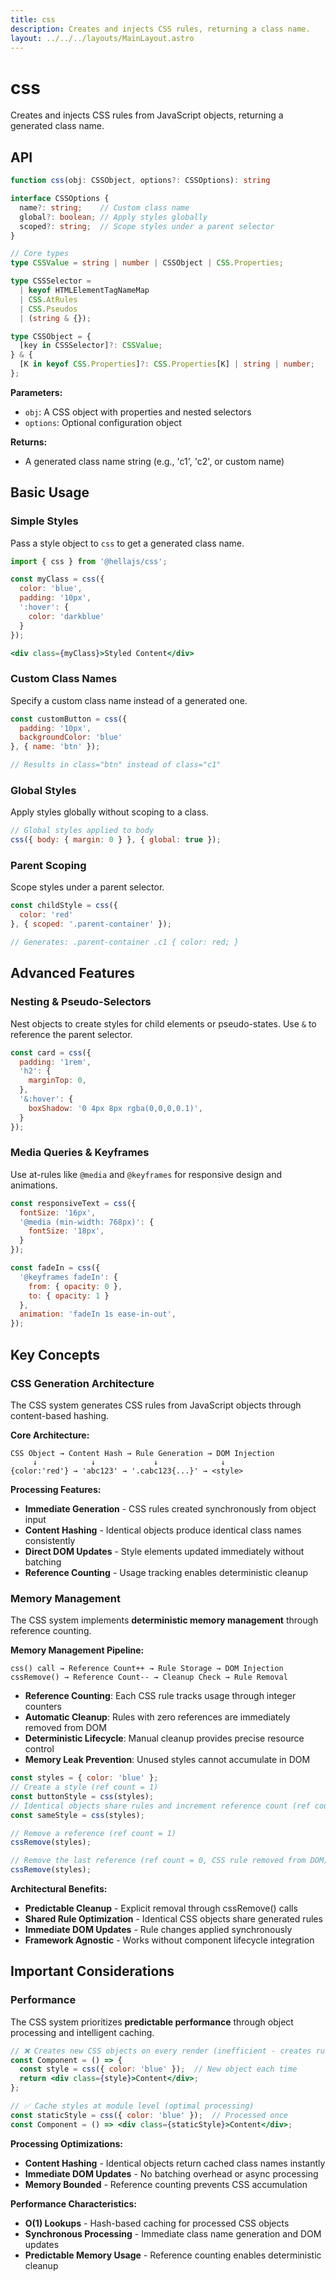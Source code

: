 ```yaml
---
title: css
description: Creates and injects CSS rules, returning a class name.
layout: ../../../layouts/MainLayout.astro
---
```


# css

Creates and injects CSS rules from JavaScript objects, returning a generated class name.

## API

```typescript
function css(obj: CSSObject, options?: CSSOptions): string

interface CSSOptions {
  name?: string;    // Custom class name
  global?: boolean; // Apply styles globally
  scoped?: string;  // Scope styles under a parent selector
}

// Core types
type CSSValue = string | number | CSSObject | CSS.Properties;

type CSSSelector =
  | keyof HTMLElementTagNameMap
  | CSS.AtRules
  | CSS.Pseudos
  | (string & {});

type CSSObject = {
  [key in CSSSelector]?: CSSValue;
} & {
  [K in keyof CSS.Properties]?: CSS.Properties[K] | string | number;
};
```

**Parameters:**
- `obj`: A CSS object with properties and nested selectors
- `options`: Optional configuration object

**Returns:**
- A generated class name string (e.g., 'c1', 'c2', or custom name)

## Basic Usage

### Simple Styles

Pass a style object to `css` to get a generated class name.

```jsx
import { css } from '@hellajs/css';

const myClass = css({
  color: 'blue',
  padding: '10px',
  ':hover': {
    color: 'darkblue'
  }
});

<div class={myClass}>Styled Content</div>
```

### Custom Class Names

Specify a custom class name instead of a generated one.

```jsx
const customButton = css({
  padding: '10px',
  backgroundColor: 'blue'
}, { name: 'btn' });

// Results in class="btn" instead of class="c1"
```

### Global Styles

Apply styles globally without scoping to a class.

```jsx
// Global styles applied to body
css({ body: { margin: 0 } }, { global: true });
```

### Parent Scoping

Scope styles under a parent selector.

```jsx
const childStyle = css({
  color: 'red'
}, { scoped: '.parent-container' });

// Generates: .parent-container .c1 { color: red; }
```

## Advanced Features

### Nesting & Pseudo-Selectors

Nest objects to create styles for child elements or pseudo-states. Use `&` to reference the parent selector.

```jsx
const card = css({
  padding: '1rem',
  'h2': {
    marginTop: 0,
  },
  '&:hover': {
    boxShadow: '0 4px 8px rgba(0,0,0,0.1)',
  }
});
```

### Media Queries & Keyframes

Use at-rules like `@media` and `@keyframes` for responsive design and animations.

```jsx
const responsiveText = css({
  fontSize: '16px',
  '@media (min-width: 768px)': {
    fontSize: '18px',
  }
});

const fadeIn = css({
  '@keyframes fadeIn': {
    from: { opacity: 0 },
    to: { opacity: 1 }
  },
  animation: 'fadeIn 1s ease-in-out',
});
```

## Key Concepts

### CSS Generation Architecture

The CSS system generates CSS rules from JavaScript objects through content-based hashing.

**Core Architecture:**
```
CSS Object → Content Hash → Rule Generation → DOM Injection
     ↓            ↓             ↓              ↓
{color:'red'} → 'abc123' → '.cabc123{...}' → <style>
```

**Processing Features:**
- **Immediate Generation** - CSS rules created synchronously from object input
- **Content Hashing** - Identical objects produce identical class names consistently  
- **Direct DOM Updates** - Style elements updated immediately without batching
- **Reference Counting** - Usage tracking enables deterministic cleanup

### Memory Management

The CSS system implements **deterministic memory management** through reference counting.

**Memory Management Pipeline:**
```
css() call → Reference Count++ → Rule Storage → DOM Injection
cssRemove() → Reference Count-- → Cleanup Check → Rule Removal
```

- **Reference Counting**: Each CSS rule tracks usage through integer counters
- **Automatic Cleanup**: Rules with zero references are immediately removed from DOM  
- **Deterministic Lifecycle**: Manual cleanup provides precise resource control
- **Memory Leak Prevention**: Unused styles cannot accumulate in DOM

```jsx
const styles = { color: 'blue' };
// Create a style (ref count = 1)
const buttonStyle = css(styles);
// Identical objects share rules and increment reference count (ref count = 2)
const sameStyle = css(styles);

// Remove a reference (ref count = 1)
cssRemove(styles);

// Remove the last reference (ref count = 0, CSS rule removed from DOM)
cssRemove(styles);
```

**Architectural Benefits:**
- **Predictable Cleanup** - Explicit removal through cssRemove() calls
- **Shared Rule Optimization** - Identical CSS objects share generated rules
- **Immediate DOM Updates** - Rule changes applied synchronously
- **Framework Agnostic** - Works without component lifecycle integration

## Important Considerations

### Performance

The CSS system prioritizes **predictable performance** through object processing and intelligent caching.

```jsx
// ❌ Creates new CSS objects on every render (inefficient - creates rule duplication)
const Component = () => {
  const style = css({ color: 'blue' });  // New object each time
  return <div class={style}>Content</div>;
};

// ✅ Cache styles at module level (optimal processing)
const staticStyle = css({ color: 'blue' });  // Processed once
const Component = () => <div class={staticStyle}>Content</div>;
```

**Processing Optimizations:**
- **Content Hashing** - Identical objects return cached class names instantly
- **Immediate DOM Updates** - No batching overhead or async processing
- **Memory Bounded** - Reference counting prevents CSS accumulation

**Performance Characteristics:**
- **O(1) Lookups** - Hash-based caching for processed CSS objects
- **Synchronous Processing** - Immediate class name generation and DOM updates
- **Predictable Memory Usage** - Reference counting enables deterministic cleanup